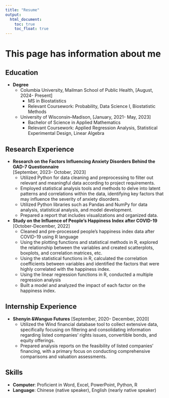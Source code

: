 ```yaml
---
title: "Resume"
output: 
  html_document:
    toc: true
    toc_float: true
---
```


# This page has information about me

## Education

- **Degree**
  - Columbia University, Mailman School of Public Health,  [August, 2024- Present]
    - MS in Biostatistics
    - Relevant Coursework: Probability, Data Science I, Biostatistic Methods
  - University of Wisconsin–Madison,  [January, 2021- May, 2023]
    - Bachelor of Science in Applied Mathematics
    - Relevant Coursework: Applied Regression Analysis, Statistical Experimental Design, Linear Algebra
  
  

## Research Experience

- **Research on the Factors Influencing Anxiety Disorders Behind the GAD-7 Questionnaire **  
[September, 2023- October, 2023]
  - Utilized Python for data cleaning and preprocessing to filter out relevant and meaningful data according to project requirements.
  - Employed statistical analysis tools and methods to delve into latent patterns and correlations within the data, identifying key factors that may influence the severity of anxiety disorders.
  - Utilized Python libraries such as Pandas and NumPy for data analysis, statistical analysis, and model development.
  - Prepared a report that includes visualizations and organized data.
- **Study on the Influence of People's Happiness Index after COVID-19 **  [October-December, 2022]
  - Cleaned and pre-processed people's happiness index data after COVID-19 using R language
  - Using the plotting functions and statistical methods in R, explored the relationship between the variables and created scatterplots, boxplots, and correlation matrices, etc.
  - Using the statistical functions in R, calculated the correlation coefficients between variables and identified the factors that were highly correlated with the happiness index.
  - Using the linear regression functions in R, conducted a multiple regression analysis 
  - Built a model and analyzed the impact of each factor on the happiness index. 

  
## Internship Experience
- **Shenyin &Wanguo Futures**                               [September, 2020- December, 2020]
  - Utilized the Wind financial database tool to collect extensive data, specifically focusing on filtering and consolidating information regarding listed companies' rights issues, convertible bonds, and equity offerings.
  - Prepared analysis reports on the feasibility of listed companies' financing, with a primary focus on conducting comprehensive comparisons and valuation assessments.


## Skills

- **Computer**: Proficient in Word, Excel, PowerPoint, Python, R 
- **Language**: Chinese (native speaker), English (nearly native speaker)
